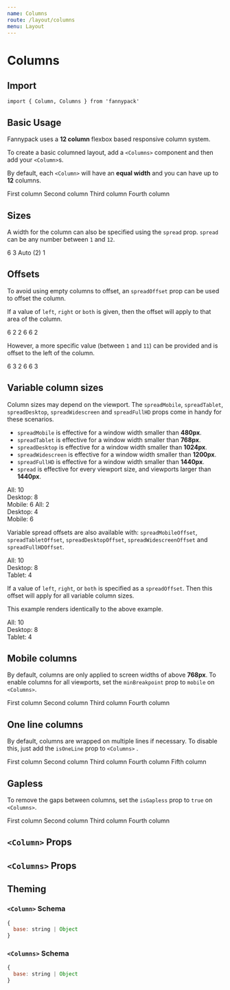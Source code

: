 ```yaml
---
name: Columns
route: /layout/columns
menu: Layout
---
```



# Columns

## Import

`import { Column, Columns } from 'fannypack'`

## Basic Usage

Fannypack uses a **12 column** flexbox based responsive column system.

To create a basic columned layout, add a `<Columns>` component and then add your `<Column>`s.

By default, each `<Column>` will have an **equal width** and you can have up to **12** columns.

<Playground>
  <Columns>
    <Column>
      <Box backgroundColor="whitesmoke" padding="0.5rem">
        First column
      </Box>
    </Column>
    <Column>
      <Box backgroundColor="whitesmoke" padding="0.5rem">
        Second column
      </Box>
    </Column>
    <Column>
      <Box backgroundColor="whitesmoke" padding="0.5rem">
        Third column
      </Box>
    </Column>
    <Column>
      <Box backgroundColor="whitesmoke" padding="0.5rem">
        Fourth column
      </Box>
    </Column>
  </Columns>
</Playground>

## Sizes

A width for the column can also be specified using the `spread` prop. `spread` can be any number between `1` and `12`.

<Playground>
  <Columns>
    <Column spread={6}>
      <Box backgroundColor="#112ebb" color="white" padding="0.5rem">
        6
      </Box>
    </Column>
    <Column spread={3}>
      <Box backgroundColor="#112ebb" color="white" padding="0.5rem">
        3
      </Box>
    </Column>
    <Column>
      <Box backgroundColor="whitesmoke" padding="0.5rem">
        Auto (2)
      </Box>
    </Column>
    <Column spread={1}>
      <Box backgroundColor="#112ebb" color="white" padding="0.5rem">
        1
      </Box>
    </Column>
  </Columns>
</Playground>

## Offsets

To avoid using empty columns to offset, an `spreadOffset` prop can be used to offset the column.

If a value of `left`, `right` or `both` is given, then the offset will apply to that area of the column.

<Playground>
  <Columns>
    <Column spread={6}>
      <Box backgroundColor="#112ebb" color="white" padding="0.5rem">
        6
      </Box>
    </Column>
    <Column spread={2} spreadOffset="left">
      <Box backgroundColor="#112ebb" color="white" padding="0.5rem">
        2
      </Box>
    </Column>
  </Columns>

  <Columns>
    <Column spread={2} spreadOffset="right">
      <Box backgroundColor="#112ebb" color="white" padding="0.5rem">
        2
      </Box>
    </Column>
    <Column spread={6}>
      <Box backgroundColor="#112ebb" color="white" padding="0.5rem">
        6
      </Box>
    </Column>
  </Columns>

  <Columns>
    <Column spread={6}>
      <Box backgroundColor="#112ebb" color="white" padding="0.5rem">
        6
      </Box>
    </Column>
    <Column spread={2} spreadOffset="both">
      <Box backgroundColor="#112ebb" color="white" padding="0.5rem">
        2
      </Box>
    </Column>
  </Columns>
</Playground>

However, a more specific value (between `1` and `11`) can be provided and is offset to the left of the column.

<Playground>
  <Columns>
    <Column spread={6}>
      <Box backgroundColor="#112ebb" color="white" padding="0.5rem">
        6
      </Box>
    </Column>
    <Column spread={3} spreadOffset={3}>
      <Box backgroundColor="#112ebb" color="white" padding="0.5rem">
        3
      </Box>
    </Column>
  </Columns>

  <Columns>
    <Column spread={2}>
      <Box backgroundColor="#112ebb" color="white" padding="0.5rem">
        2
      </Box>
    </Column>
    <Column spread={6} spreadOffset={4}>
      <Box backgroundColor="#112ebb" color="white" padding="0.5rem">
        6
      </Box>
    </Column>
  </Columns>

  <Columns>
    <Column spread={6}>
      <Box backgroundColor="#112ebb" color="white" padding="0.5rem">
        6
      </Box>
    </Column>
    <Column spread={3} spreadOffset={2}>
      <Box backgroundColor="#112ebb" color="white" padding="0.5rem">
        3
      </Box>
    </Column>
  </Columns>
</Playground>

## Variable column sizes

Column sizes may depend on the viewport. The `spreadMobile`, `spreadTablet`, `spreadDesktop`, `spreadWidescreen` and `spreadFullHD` props come in handy for these scenarios.

- `spreadMobile` is effective for a window width smaller than **480px**.
- `spreadTablet` is effective for a window width smaller than **768px**.
- `spreadDesktop` is effective for a window width smaller than **1024px**.
- `spreadWidescreen` is effective for a window width smaller than **1200px**.
- `spreadFullHD` is effective for a window width smaller than **1440px**.
- `spread` is effective for every viewport size, and viewports larger than **1440px**.

<Playground>
  <Columns>
    <Column spread={10} spreadDesktop={8} spreadMobile={6}>
      <Box backgroundColor="#112ebb" color="white" padding="0.5rem">
        All: 10
        <br/>
        Desktop: 8
        <br/>
        Mobile: 6
      </Box>
    </Column>
    <Column spread={2} spreadDesktop={4} spreadMobile={6}>
      <Box backgroundColor="#112ebb" color="white" padding="0.5rem">
        All: 2
        <br/>
        Desktop: 4
        <br/>
        Mobile: 6
      </Box>
    </Column>
  </Columns>
</Playground>

Variable spread offsets are also available with: `spreadMobileOffset`, `spreadTabletOffset`, `spreadDesktopOffset`, `spreadWidescreenOffset` and `spreadFullHDOffset`.

<Playground>
  <Columns>
    <Column spread={10} spreadOffset={1} spreadDesktop={8} spreadDesktopOffset={2} spreadTablet={4} spreadTabletOffset={4}>
      <Box backgroundColor="#112ebb" color="white" padding="0.5rem" >
        All: 10
        <br/>
        Desktop: 8
        <br/>
        Tablet: 4
      </Box>
    </Column>
  </Columns>
</Playground>

If a value of `left`, `right`, or `both` is specified as a `spreadOffset`. Then this offset will apply for all variable column sizes.

This example renders identically to the above example.

<Playground>
  <Columns>
    <Column spread={10} spreadDesktop={8} spreadTablet={4} spreadOffset="both">
      <Box backgroundColor="#112ebb" color="white" padding="0.5rem" >
        All: 10
        <br/>
        Desktop: 8
        <br/>
        Tablet: 4
      </Box>
    </Column>
  </Columns>
</Playground>

## Mobile columns

By default, columns are only applied to screen widths of above **768px**. To enable columns for all viewports, set the `minBreakpoint` prop to `mobile` on `<Columns>`.

<Playground>
  <Columns minBreakpoint="mobile">
    <Column>
      <Box backgroundColor="whitesmoke" padding="0.5rem">
        First column
      </Box>
    </Column>
    <Column>
      <Box backgroundColor="whitesmoke" padding="0.5rem">
        Second column
      </Box>
    </Column>
    <Column>
      <Box backgroundColor="whitesmoke" padding="0.5rem">
        Third column
      </Box>
    </Column>
    <Column>
      <Box backgroundColor="whitesmoke" padding="0.5rem">
        Fourth column
      </Box>
    </Column>
  </Columns>
</Playground>

## One line columns

By default, columns are wrapped on multiple lines if necessary. To disable this, just add the `isOneLine` prop to `<Columns>` .

<Playground>
  <Columns isOneLine>
    <Column>
      <Box backgroundColor="whitesmoke" padding="0.5rem">
        First column
      </Box>
    </Column>
    <Column>
      <Box backgroundColor="whitesmoke" padding="0.5rem">
        Second column
      </Box>
    </Column>
    <Column>
      <Box backgroundColor="whitesmoke" padding="0.5rem">
        Third column
      </Box>
    </Column>
    <Column>
      <Box backgroundColor="whitesmoke" padding="0.5rem">
        Fourth column
      </Box>
    </Column>
    <Column>
      <Box backgroundColor="whitesmoke" padding="0.5rem">
        Fifth column
      </Box>
    </Column>
  </Columns>
</Playground>

## Gapless

To remove the gaps between columns, set the `isGapless` prop to `true` on `<Columns>`.

<Playground>
  <Columns isGapless>
    <Column>
      <Box backgroundColor="whitesmoke" padding="0.5rem">
        First column
      </Box>
    </Column>
    <Column>
      <Box backgroundColor="whitesmoke" padding="0.5rem">
        Second column
      </Box>
    </Column>
    <Column>
      <Box backgroundColor="whitesmoke" padding="0.5rem">
        Third column
      </Box>
    </Column>
    <Column>
      <Box backgroundColor="whitesmoke" padding="0.5rem">
        Fourth column
      </Box>
    </Column>
  </Columns>
</Playground>

## `<Column>` Props

<PropsTable component={Column} />

## `<Columns>` Props

<PropsTable component={Columns} />

## Theming

### `<Column>` Schema

```jsx
{
  base: string | Object
}
```

### `<Columns>` Schema

```jsx
{
  base: string | Object
}
```
